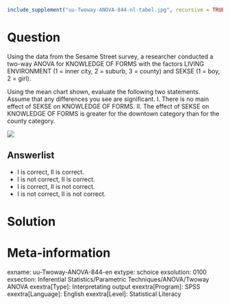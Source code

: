 ```r
include_supplement("uu-Twoway-ANOVA-844-nl-tabel.jpg", recursive = TRUE)
```

Question
========
Using the data from the Sesame Street survey, a researcher conducted a two-way ANOVA for KNOWLEDGE OF FORMS with the factors LIVING ENVIRONMENT (1 = inner city, 2 = suburb, 3 = county) and SEKSE (1 = boy, 2 = girl).

Using the mean chart shown, evaluate the following two statements. Assume that any differences you see are significant. I. There is no main effect of SEKSE on KNOWLEDGE OF FORMS. II. The effect of SEKSE on KNOWLEDGE OF FORMS is greater for the downtown category than for the county category.


![](uu-Twoway-ANOVA-844-nl-tabel.jpg)

Answerlist
----------
* I is correct, II is correct.
* I is not correct, II is correct.
* I is correct, II is not correct.
* I is not correct, II is not correct.


Solution
========

Meta-information
================
exname: uu-Twoway-ANOVA-844-en
extype: schoice
exsolution: 0100
exsection: Inferential Statistics/Parametric Techniques/ANOVA/Twoway ANOVA
exextra[Type]: Interpretating output
exextra[Program]: SPSS
exextra[Language]: English
exextra[Level]: Statistical Literacy